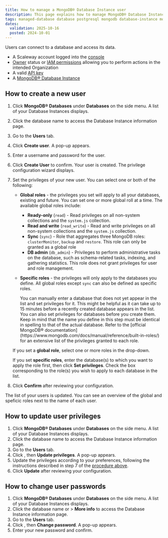 ```yaml
---
title: How to manage a MongoDB® Database Instance user
description: This page explains how to manage MongoDB® Database Instance users
tags: managed-database database postgresql mongodb database-instance mongodb
dates:
  validation: 2025-10-16
  posted: 2024-10-01
---
```



Users can connect to a database and access its data.

<Requirements />

- A Scaleway account logged into the [console](https://console.scaleway.com)
- [Owner](/iam/concepts/#owner) status or [IAM permissions](/iam/concepts/#permission) allowing you to perform actions in the intended Organization
- A valid [API key](/iam/how-to/create-api-keys/)
- A [MongoDB® Database Instance](/managed-mongodb-databases/quickstart)

## How to create a new user

1. Click **MongoDB® Databases** under **Databases** on the side menu. A list of your Database Instances displays.
2. Click the database name to access the Database Instance information page.
3. Go to the **Users** tab.
4. Click **Create user**. A pop-up appears.
5. Enter a username and password for the user.
6. Click **Create User** to confirm. Your user is created. The privilege configuration wizard displays.
7. Set the privileges of your new user. You can select one or both of the following:

    - **Global roles** - the privileges you set will apply to all your databases, existing and future. You can set one or more global roll at a time. The available global roles include:
        - **Ready-only** (`read`) - Read privileges on all non-system collections and the `system.js` collection.
        - **Read and write** (`read_write`) - Read and write privileges on all non-system collections and the `system.js` collection.
        - **Sync** (`sync`) - Role that aggregates three MongoDB roles: `clusterMonitor`, `backup` and `restore`. This role can only be granted as a global role
        - **DB admin** (`db_admin`) - Privileges to perform administrative tasks on the database, such as schema-related tasks, indexing, and gathering statistics. This role does not grant privileges for user and role management.
    - **Specific roles** - the privileges will only apply to the databases you define. All global roles except `sync` can also be defined as specific roles.

        <Message type="important">
          You can manually enter a database that does not yet appear in the list and set privileges for it. This might be helpful as it can take up to 15 minutes before a recently created database appears in the list. You can also set privileges for databases before you create them. Keep in mind that the name you define in this step must be identical in spelling to that of the actual database.
        </Message>

        <Message type="tip">
        Refer to the [official MongoDB® documentation](https://www.mongodb.com/docs/manual/reference/built-in-roles/) for an extensive list of the privileges granted to each role.
        </Message>

    If you set a **global role**, select one or more roles in the drop-down.

    If you set **specific roles**, enter the database(s) to which you want to apply the role first, then click **Set privileges**.
    Check the box corresponding to the role(s) you wish to apply to each database in the list.

8. Click **Confirm** after reviewing your configuration.

The list of your users is updated. You can see an overview of the global and speficic roles next to the name of each user.

## How to update user privileges

1. Click **MongoDB® Databases** under **Databases** on the side menu. A list of your Database Instances displays.
2. Click the database name to access the Database Instance information page.
3. Go to the **Users** tab.
4. Click <Icon name="more" />, then **Update privileges**. A pop-up appears.
5. Update the privileges according to your preferences, following the instructions described in step 7 of the [procedure above](#how-to-create-a-new-user).
6. Click **Update** after reviewing your configuration.

## How to change user passwords

1. Click **MongoDB® Databases** under **Databases** on the side menu. A list of your Database Instances displays.
2. Click the database name or <Icon name="more" /> > **More info** to access the Database Instance information page.
3. Go to the **Users** tab.
4. Click <Icon name="more" />, then **Change password**. A pop-up appears.
5. Enter your new password and confirm.







